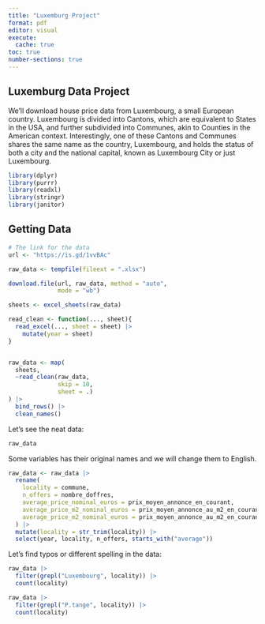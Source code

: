 ```yaml
---
title: "Luxemburg Project"
format: pdf
editor: visual
execute: 
  cache: true
toc: true
number-sections: true
---
```


## Luxemburg Data Project

We'll download house price data from Luxembourg, a small European country. Luxembourg is divided into Cantons, which are equivalent to States in the USA, and further subdivided into Communes, akin to Counties in the American context. Interestingly, one of these Cantons and Communes shares the same name as the country, Luxembourg, and holds the status of both a city and the national capital, known as Luxembourg City or just Luxembourg.

```r
library(dplyr)
library(purrr)
library(readxl)
library(stringr)
library(janitor)
```

## Getting Data

```r
# The link for the data 
url <- "https://is.gd/1vvBAc"

raw_data <- tempfile(fileext = ".xlsx")

download.file(url, raw_data, method = "auto",
              mode = "wb")

sheets <- excel_sheets(raw_data)

read_clean <- function(..., sheet){
  read_excel(..., sheet = sheet) |>
    mutate(year = sheet)
}


raw_data <- map(
  sheets,
  ~read_clean(raw_data,
              skip = 10,
              sheet = .)
) |> 
  bind_rows() |> 
  clean_names()
```

Let's see the neat data:

```r
raw_data
```

Some variables has their original names and we will change them to English.

```r
raw_data <- raw_data |>
  rename(
    locality = commune,
    n_offers = nombre_doffres,
    average_price_nominal_euros = prix_moyen_annonce_en_courant,
    average_price_m2_nominal_euros = prix_moyen_annonce_au_m2_en_courant,
    average_price_m2_nominal_euros = prix_moyen_annonce_au_m2_en_courant
  ) |>
  mutate(locality = str_trim(locality)) |>
  select(year, locality, n_offers, starts_with("average"))
```

Let's find typos or different spelling in the data:

```r
raw_data |> 
  filter(grepl("Luxembourg", locality)) |> 
  count(locality)

raw_data |> 
  filter(grepl("P.tange", locality)) |> 
  count(locality)
```
